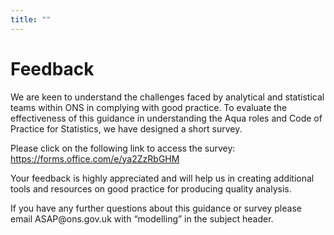 ```yaml
---
title: ""
---
```


# Feedback 

We are keen to understand the challenges faced by analytical and statistical teams within ONS in complying with good practice. To evaluate the effectiveness of this guidance in understanding the Aqua roles and Code of Practice for Statistics, we have designed a short survey.  

Please click on the following link to access the survey: <https://forms.office.com/e/ya2ZzRbGHM>

Your feedback is highly appreciated and will help us in creating additional tools and resources on good practice for producing quality analysis.

If you have any further questions about this guidance or survey please email ASAP@ons.gov.uk with "modelling" in the subject header.